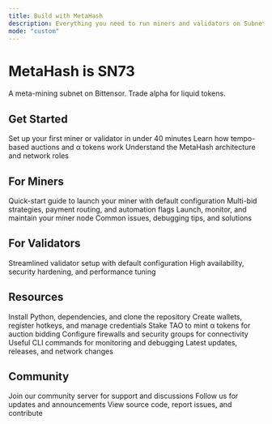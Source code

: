 ```yaml
---
title: Build with MetaHash
description: Everything you need to run miners and validators on Subnet 73
mode: "custom"
---
```


<div style={{
  textAlign: 'center',
  maxWidth: '52rem',
  margin: '0 auto',
  padding: '5rem 1.5rem 4rem'
}}>
  <h1 style={{
    fontSize: '3.5rem',
    fontWeight: '700',
    letterSpacing: '-0.03em',
    lineHeight: '1.1',
    marginBottom: '1.25rem',
    color: '#fff'
  }}>
    MetaHash is SN73
  </h1>
  <p style={{
    fontSize: '1.25rem',
    lineHeight: '1.7',
    color: '#fff',
    maxWidth: '40rem',
    margin: '0 auto',
    fontWeight: '400'
  }}>
    A meta-mining subnet on Bittensor. Trade alpha for liquid tokens.
  </p>
</div>

<div style={{
  maxWidth: '64rem',
  margin: '0 auto',
  padding: '2rem 1.5rem'
}}>

## Get Started

<style>{`
  .card-group .card {
    border: 1px solid rgba(255, 140, 0, 0.6) !important;
    background: rgba(255, 140, 0, 0.08) !important;
    border-radius: 12px !important;
    transition: all 0.2s ease !important;
  }
  .card-group .card:hover {
    border-color: rgba(255, 140, 0, 0.9) !important;
    background: rgba(255, 140, 0, 0.12) !important;
    transform: translateY(-2px) !important;
  }
`}</style>

<CardGroup cols={3}>
  <Card title="Quickstart" icon="bolt" href="/setup/introduction">
    Set up your first miner or validator in under 40 minutes
  </Card>
  <Card title="Auction Mechanics" icon="gavel" href="/understand/auction-mechanics">
    Learn how tempo-based auctions and α tokens work
  </Card>
  <Card title="How It Works" icon="diagram-project" href="/understand/introduction">
    Understand the MetaHash architecture and network roles
  </Card>
</CardGroup>

## For Miners

<CardGroup cols={2}>
  <Card title="Simple Setup" icon="play" href="/setup/miner-simple-guide">
    Quick-start guide to launch your miner with default configuration
  </Card>
  <Card title="Advanced Setup" icon="sliders" href="/setup/miner-advanced-guide">
    Multi-bid strategies, payment routing, and automation flags
  </Card>
  <Card title="Running Your Miner" icon="server" href="/setup/running-miner">
    Launch, monitor, and maintain your miner node
  </Card>
  <Card title="Troubleshooting" icon="wrench" href="/troubleshoot/troubleshooting">
    Common issues, debugging tips, and solutions
  </Card>
</CardGroup>

## For Validators

<CardGroup cols={2}>
  <Card title="Simple Setup" icon="shield" href="/setup/validator-simple-guide">
    Streamlined validator setup with default configuration
  </Card>
  <Card title="Advanced Setup" icon="shield-halved" href="/setup/validator-advanced-guide">
    High availability, security hardening, and performance tuning
  </Card>
</CardGroup>

## Resources

<CardGroup cols={3}>
  <Card title="Environment Setup" icon="download" href="/setup/environment">
    Install Python, dependencies, and clone the repository
  </Card>
  <Card title="Wallet Configuration" icon="wallet" href="/setup/wallet">
    Create wallets, register hotkeys, and manage credentials
  </Card>
  <Card title="Staking Guide" icon="coins" href="/setup/staking">
    Stake TAO to mint α tokens for auction bidding
  </Card>
  <Card title="Port Configuration" icon="network-wired" href="/setup/port-setup">
    Configure firewalls and security groups for connectivity
  </Card>
  <Card title="Commands Reference" icon="terminal" href="/troubleshoot/commands">
    Useful CLI commands for monitoring and debugging
  </Card>
  <Card title="Announcements" icon="megaphone" href="/announcements/announcements">
    Latest updates, releases, and network changes
  </Card>
</CardGroup>

## Community

<CardGroup cols={3}>
  <Card title="Discord" icon="discord" href="https://discord.com/channels/799672011265015819/1351969903132938302">
    Join our community server for support and discussions
  </Card>
  <Card title="Twitter" icon="x-twitter" href="https://x.com/metahashsn73">
    Follow us for updates and announcements
  </Card>
  <Card title="GitHub" icon="github" href="https://github.com/fx-integral/metahash">
    View source code, report issues, and contribute
  </Card>
</CardGroup>

</div>